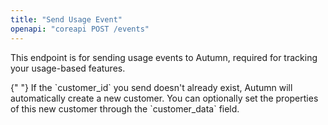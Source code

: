```yaml
---
title: "Send Usage Event"
openapi: "coreapi POST /events"
---
```


This endpoint is for sending usage events to Autumn, required for tracking your usage-based features.

<Tip>
  {" "}
  If the `customer_id` you send doesn't already exist, Autumn will automatically
  create a new customer. You can optionally set the properties of this new customer
  through the `customer_data` field.
</Tip>
